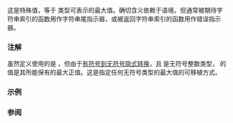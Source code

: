 {{cpp/string/basic_string/title|npos}}
{{cpp/string/basic_string/navbar}}
{{ddcl|1=
static const size_type npos = -1;
}}

这是特殊值，等于 {{rlpt|/#成员类型|size_type}} 类型可表示的最大值。确切含义依赖于语境，但通常被期待字符串索引的函数用作字符串尾指示器，或被返回字符串索引的函数用作错误指示器。

===注解===
虽然定义使用的是 {{c|-1}}，但由于[[cpp/language/implicit conversion#整数转换|有符号到无符号隐式转换]]，且 {{ltt|cpp/string/basic_string|size_type}} 是无符号整数类型，{{tt|npos}} 的值是其所能保有的最大正值。这是指定任何无符号类型的最大值的可移植方式。

===示例===
{{example
|code=
#include &lt;bitset&gt;
#include &lt;iostream&gt;
#include &lt;string&gt;

int main()
{
    // 若找不到内容则字符串搜索函数返回 npos
    std::string s = "test";
    if(s.find('a') == std::string::npos)
        std::cout &lt;&lt; "'test' 中没有 'a'\n";

    // 以字符串子集为实参的函数以 npos 为“所有到达终点的方式”指示器
    std::string s2(s, 2, std::string::npos);
    std::cout &lt;&lt; s2 &lt;&lt; '\n';

    std::bitset&lt;5&gt; b("aaabb", std::string::npos, 'a', 'b');
    std::cout &lt;&lt; b &lt;&lt; '\n';
}
|output=
'test' 中没有 'a'
st
00011
}}

===参阅===
{{dsc begin}}
{{dsc inc|cpp/string/basic_string_view/dsc npos}}
{{dsc end}}

{{langlinks|de|en|es|fr|it|ja|pt|ru}}